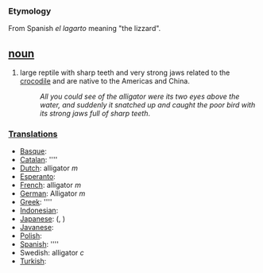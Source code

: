 === Etymology ===
From Spanish ''el lagarto'' meaning "the lizzard".

== [[noun]] ==
#large reptile with sharp teeth and very strong jaws related to the [[crocodile]] and are native to the Americas and China.
#:''All you could see of the alligator were its two eyes above the water, and suddenly it snatched up and caught the poor bird with its strong jaws full of sharp teeth''.

===[[Translation]]s===
*[[Basque]]: [[]]
*[[Catalan]]: [[]] ''''
*[[Dutch]]: alligator ''m''
*[[Esperanto]]: [[]]
*[[French]]: alligator ''m''
*[[German]]: Alligator ''m''
*[[Greek]]: [[]] ''''
*[[Indonesian]]: [[]]
*[[Japanese]]: [[]] (, )
*[[Javanese]]: [[]]
*[[Polish]]: [[]]
*[[Spanish]]: [[]] ''''
*Swedish: alligator ''c''
*[[Turkish]]: [[]]